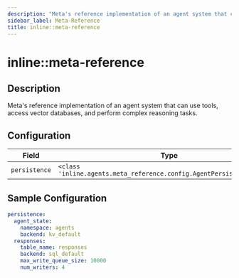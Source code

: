 ```yaml
---
description: "Meta's reference implementation of an agent system that can use tools, access vector databases, and perform complex reasoning tasks."
sidebar_label: Meta-Reference
title: inline::meta-reference
---
```


# inline::meta-reference

## Description

Meta's reference implementation of an agent system that can use tools, access vector databases, and perform complex reasoning tasks.

## Configuration

| Field | Type | Required | Default | Description |
|-------|------|----------|---------|-------------|
| `persistence` | `<class 'inline.agents.meta_reference.config.AgentPersistenceConfig'>` | No |  |  |

## Sample Configuration

```yaml
persistence:
  agent_state:
    namespace: agents
    backend: kv_default
  responses:
    table_name: responses
    backend: sql_default
    max_write_queue_size: 10000
    num_writers: 4
```

